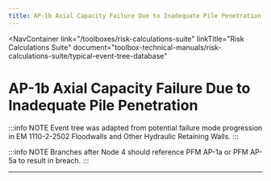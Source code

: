 ```yaml
---
title: AP-1b Axial Capacity Failure Due to Inadequate Pile Penetration
---
```



<NavContainer
  link="/toolboxes/risk-calculations-suite"
  linkTitle="Risk Calculations Suite"
  document="toolbox-technical-manuals/risk-calculations-suite/typical-event-tree-database"
></NavContainer>

# AP-1b Axial Capacity Failure Due to Inadequate Pile Penetration

:::info NOTE
Event tree was adapted from potential failure mode progression in EM 1110-2-2502 Floodwalls and Other Hydraulic Retaining Walls.
:::

<FigureNoRef 
    src="/figures/toolbox-technical-manuals/risk-calculations-suite/typical-event-tree-database/v1.3/AP-1b-Axial-Capacity-Failure.png" 
    alt="AP-1b Axial Capacity Failure Due to Inadequate Pile Penetration event tree" />

:::info NOTE
Branches after Node 4 should reference PFM AP-1a or PFM AP-5a to result in breach.
:::

---
